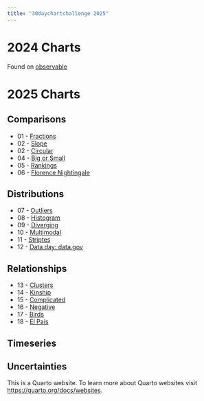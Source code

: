 ```yaml
---
title: "30daychartchallenge 2025"
---
```


# 2024 Charts

Found on [observable](https://observablehq.com/collection/@ericws/30daychartchallenge2024)

# 2025 Charts

## Comparisons

- 01 - [Fractions](charts/01fractions/01fractions.qmd)
- 02 - [Slope](charts/02slope/02slope.qmd)
- 02 - [Circular](charts/03circular/03circular.qmd)
- 04 - [Big or Small](charts/04big-or-small/04big-or-small.qmd)
- 05 - [Rankings](charts/05rankings/05rankings.qmd)
- 06 - [Florence Nightingale](charts/06florence-nightingale/06florence-nightingale.qmd)


## Distributions
- 07 - [Outliers](charts/07outliers/07outliers.qmd)
- 08 - [Histogram](charts/08histogram/08histogram.qmd)
- 09 - [Diverging](charts/09diverging/09diverging.qmd)
- 10 - [Multimodal](charts/10multimodal/10multimodal.qmd)
- 11 - [Striptes](charts/11stripes/11stripes.qmd)
- 12 - [Data day: data.gov](charts/12datagov/12datagov.qmd)

## Relationships
- 13 - [Clusters](charts/13clusters/13clusters.qmd)
- 14 - [Kinship](charts/14kinship/14kinship.qmd) 
- 15 - [Complicated](charts/15complicated/15complicated.qmd)
- 16 - [Negative](charts/16negative/16negative.qmd)
- 17 - [Birds](charts/17birds/17birds.qmd)
- 18 - [El Pais](charts/18elpais/18elpais.qmd)

## Timeseries

## Uncertainties


This is a Quarto website.
To learn more about Quarto websites visit <https://quarto.org/docs/websites>.
